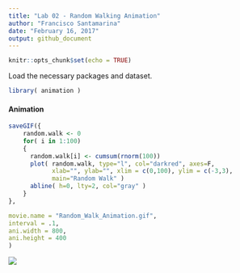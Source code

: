 ```yaml
---
title: "Lab 02 - Random Walking Animation"
author: "Francisco Santamarina"
date: "February 16, 2017"
output: github_document
---
```


```r
knitr::opts_chunk$set(echo = TRUE)
```
Load the necessary packages and dataset.
```r
library( animation )
```

#### Animation
```r

saveGIF({
    random.walk <- 0
    for( i in 1:100)
    {
      random.walk[i] <- cumsum(rnorm(100))
      plot( random.walk, type="l", col="darkred", axes=F, 
            xlab="", ylab="", xlim = c(0,100), ylim = c(-3,3), 
            main="Random Walk" )
      abline( h=0, lty=2, col="gray" )
    }
},

movie.name = "Random_Walk_Animation.gif",
interval = .1,
ani.width = 800,
ani.height = 400
)
```
![](C:/Users/franc/Documents/GitHub/DDM-II/lab-02-animations-fjsantam/Random_Walk_Animation.gif)
